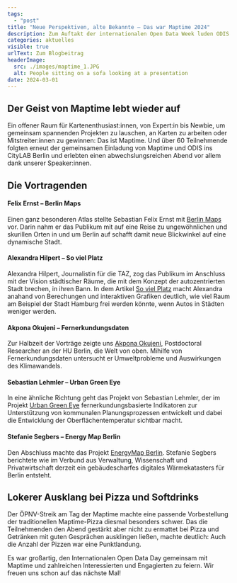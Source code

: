 ```yaml
---
tags:
  - "post"
title: "Neue Perspektiven, alte Bekannte – Das war Maptime 2024"
description: Zum Auftakt der internationalen Open Data Week luden ODIS und Maptime Berlin am 29. Februar erneut ins CityLAB zu einem bunten Abend rund um das Thema offene Daten und Karten.
categories: aktuelles
visible: true
urlText: Zum Blogbeitrag
headerImage:
  src: ./images/maptime_1.JPG
  alt: People sitting on a sofa looking at a presentation
date: 2024-03-01
---
```


## Der Geist von Maptime lebt wieder auf

Ein offener Raum für Kartenenthusiast:innen, von Expert:in bis Newbie, um gemeinsam spannenden Projekten zu lauschen, an Karten zu arbeiten oder Mitstreiter:innen zu gewinnen: Das ist Maptime. Und über 60 Teilnehmende folgten erneut der gemeinsamen Einladung von Maptime und ODIS ins CityLAB Berlin und erlebten einen abwechslungsreichen Abend vor allem dank unserer Speaker:innen.



<ImageSection
  src={image1}
  caption="Full House im CityLAB Berlin"
  fullWidth
/>

## Die Vortragenden

#### Felix Ernst – Berlin Maps
Einen ganz besonderen Atlas stellte Sebastian Felix Ernst mit [Berlin Maps](https://ruby-press.com/shop/berlin-maps/) vor. Darin nahm er das Publikum mit auf eine Reise zu ungewöhnlichen und skurillen Orten in und um Berlin auf schafft damit neue Blickwinkel auf eine dynamische Stadt. 


<ImageSection
  src={image2}
  caption="Felix Ernst stellt Berlin Maps vor."
/>

#### Alexandra Hilpert – So viel Platz

Alexandra Hilpert, Journalistin für die TAZ, zog das Publikum im Anschluss mit der Vision städtischer Räume, die mit dem Konzept der autozentrierten Stadt brechen, in ihren Bann. In dem Artikel [So viel Platz](https://taz.de/Was-Staedte-durch-weniger-Autos-gewinnen/!5986938/) macht Alexandra anahand von Berechungen und interaktiven Grafiken deutlich, wie viel Raum am Beispiel der Stadt Hamburg frei werden könnte, wenn Autos in Städten weniger werden.


<ImageSection
  src={image3}
  caption="Alexandra Hilpert stellt per Zoom Visionen städtischer Räume vor."
/>

#### Akpona Okujeni – Fernerkundungsdaten 

Zur Halbzeit der Vorträge zeigte uns [Akpona Okujeni](https://www.iri-thesys.org/research/research-projects/climate-and-water-under-change/), Postdoctoral Researcher an der HU Berlin, die Welt von oben. Mihilfe von Fernerkundungsdaten untersucht er Umweltprobleme und Auswirkungen des Klimawandels. 


<ImageSection
  src={image4}
  caption="Akpona Okujeni stellt das Fernerkundungsdaten-Projekt vor."
/>

#### Sebastian Lehmler – Urban Green Eye 

In eine ähnliche Richtung geht das Projekt von Sebastian Lehmler, der im Projekt [Urban Green Eye](https://urbangreeneye.lup-umwelt.de) fernerkundungsbasierte Indikatoren zur Unterstützung von kommunalen Planungsprozessen entwickelt und dabei die Entwicklung der Oberflächentemperatur sichtbar macht.


<ImageSection
  src={image5}
  caption="Sebastian Lehmler stellt Urban Green Eye vor."
/>

#### Stefanie Segbers – Energy Map Berlin

Den Abschluss machte das Projekt [EnergyMap Berlin](https://energymap-berlin.de). Stefanie Segbers berichtete wie im Verbund aus Verwaltung, Wissenschaft und Privatwirtschaft derzeit ein gebäudescharfes digitales Wärmekatasters für Berlin entsteht.


<ImageSection
  src={image6}
  caption="Frau xy stellt Energy Map Berlin vor."
/>

## Lokerer Ausklang bei Pizza und Softdrinks

Der ÖPNV-Streik am Tag der Maptime machte eine passende Vorbestellung der traditionellen Maptime-Pizza diesmal besonders schwer. Das die Teilnehmenden den Abend gestärkt aber nicht zu ermattet bei Pizza und Getränken mit guten Gesprächen ausklingen ließen, machte deutlich: Auch die Anzahl der Pizzen war eine Punktlandung.

Es war großartig, den Internationalen Open Data Day gemeinsam mit Maptime und zahlreichen Interessierten und Engagierten zu feiern. Wir freuen uns schon auf das nächste Mal!


<ImageSection
  src={image7}
  caption=""
/>


<ImageSection
  src={image8}
  caption=""
/>


<ImageSection
  src={image9}
  caption="Während des Ausklangs konnte auch die Dauerausstellung des CityLAB besichtigt werden."
/>



